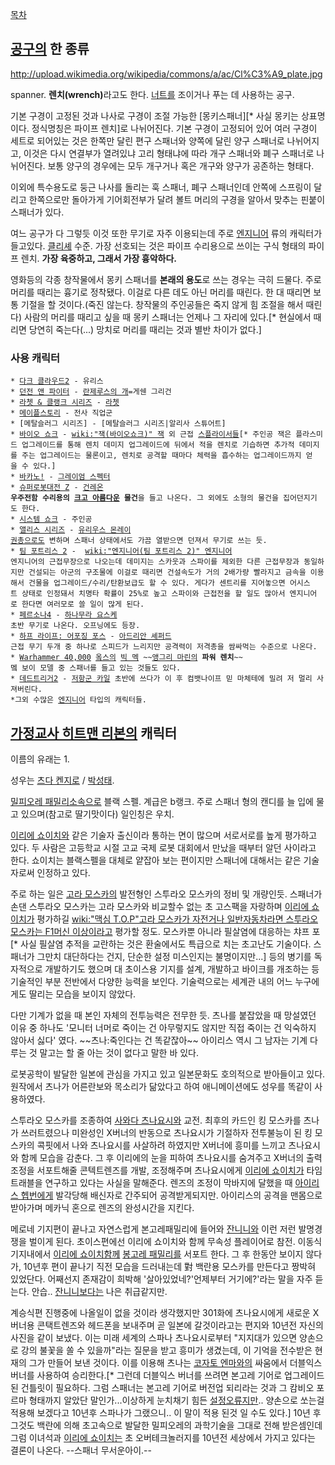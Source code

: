 [[목차]]

== [[공구]]의 한 종류 ==
http://upload.wikimedia.org/wikipedia/commons/a/ac/Cl%C3%A9_plate.jpg

spanner. '''렌치(wrench)'''라고도 한다. [[너트]]를 조이거나 푸는 데 사용하는 공구.

기본 구경이 고정된 것과 나사로 구경이 조절 가능한 [몽키스패너][* 사실 몽키는 상표명이다. 정식명칭은 파이프 렌치]로 나뉘어진다. 기본 구경이 고정되어 있어 여러 구경이 세트로 되어있는 것은 한쪽만 달린 편구 스패너와 양쪽에 달린 양구 스패너로 나뉘어지고, 이것은 다시 연결부가 열려있냐 고리 형태냐에 따라 개구 스패너와 폐구 스패너로 나뉘어진다. 보통 양구의 경우에는 모두 개구거나 혹은 개구와 양구가 공존하는 형태다.

이외에 특수용도로 둥근 나사를 돌리는 훅 스패너, 폐구 스패너인데 안쪽에 스프링이 달리고 한쪽으로만 돌아가게 기어회전부가 달려 볼트 머리의 구경을 알아서 맞추는 핀붙이 스패너가 있다.

여느 공구가 다 그렇듯 이것 또한 무기로 자주 이용되는데 주로 [[엔지니어]] 류의 캐릭터가 들고있다. [[클리셰]] 수준. 가장 선호되는 것은 파이프 수리용으로 쓰이는 구식 형태의 파이프 렌치. '''가장 육중하고, 그래서 가장 흉악하다.'''

영화등의 각종 창작물에서 몽키 스패너를 '''본래의 용도'''로 쓰는 경우는 극히 드물다. 주로 머리를 때리는 흉기로 정착됐다. 이걸로 다른 데도 아닌 머리를 때린다. 한 대 때리면 보통 기절을 할 것이다.(죽진 않는다. 창작물의 주인공들은 죽지 않게 힘 조절을 해서 때린다) 사람의 머리를 때리고 싶을 때 몽키 스패너는 언제나 그 자리에 있다.[* 현실에서 때리면 당연히 죽는다(...) 망치로 머리를 때리는 것과 별반 차이가 없다.] 

=== 사용 캐릭터 ===
 * [[다크 클라우드2]] - 유리스
 * [[던전 앤 파이터]] - [[란제루스의 개]]=게쉔 그리건
 * [[라쳇 & 클랭크 시리즈]] - [[라쳇]]
 * [[메이플스토리]] - 전사 직업군
 * [메탈슬러그 시리즈] - [메탈슬러그 시리즈|알리사 스튜어트]
 * [[바이오 쇼크]] - [[wiki:"잭(바이오쇼크)" 잭]] 외 근접 [[스플라이서]]들[* 주인공 잭은 플라스미드 업그레이드를 통해 렌치 데미지 업그레이드에 뒤에서 적을 렌치로 기습하면 추가적 데미지를 주는 업그레이드는 물론이고, 렌치로 공격할 때마다 체력을 흡수하는 업그레이드까지 얻을 수 있다.]
 * [[바카노!]] - [[그레이엄 스펙터]]
 * [[슈퍼로봇대전 Z]] - [[건레온]]
 '''우주전함 수리용의 [[크고 아름다운]] 물건'''을 들고 나온다. 그 외에도 소형의 물건을 집어던지기도 한다.
 * [[시스템 쇼크]] - 주인공
 * [[앨리스 시리즈]] - [[유리우스 몬레이]] 
 [[권총]]으로도 변하며 스패너 상태에서도 가끔 열받으면 던져서 무기로 쓰는 듯.
 * [[팀 포트리스 2]] -  [[wiki:"엔지니어(팀 포트리스 2)" 엔지니어]]
 엔지니어의 근접무장으로 나오는데 데미지는 스카웃과 스파이를 제외한 다른 근접무장과 동일하지만 건설되는 아군의 구조물에 이걸로 때리면 건설속도가 거의 2배가량 빨라지고 금속을 이용해서 건물을 업그레이드/수리/탄환보급도 할 수 있다. 게다가 센트리를 지어놓으면 어시스트 상태로 인정돼서 치명타 확률이 25%로 높고 스파이와 근접전을 할 일도 많아서 엔지니어로 한다면 여러모로 쓸 일이 많게 된다. 
 * [[페르소나4]] - [[하나무라 요스케]]
 초반 무기로 나온다. 오프닝에도 등장.
 * [[하프 라이프: 어포징 포스]] - [[아드리안 셰퍼드]]
 근접 무기 두개 중 하나로 스피드가 느리지만 공격력이 저격총을 쌈싸먹는 수준으로 나온다.
 * [[Warhammer 40,000]] [[옼스]]의 [[빅 멕]] ~~[[앵그리 마린]]의 '''파워 렌치'''~~
 멬 보이 모델 중 스패너를 들고 있는 것들도 있다.
 * [[데드트리거2]] - [[저항군 카일]] 초반에 쓰다가 이 후 컴뱃나이프 믿 마체테에 밀려 저 멀리 사져버린다.
 *그외 수많은 [[엔지니어]] 타입의 캐릭터들.
== [[가정교사 히트맨 리본]]의 캐릭터 ==
이름의 유래는 1.

성우는 [[츠다 켄지로]] / [[박성태]].

[[밀피오레 패밀리]]소속으로 블랙 스펠. 계급은 b랭크.
주로 스패너 형의 캔디를 늘 입에 물고 있으며(참고로 딸기맛이다) 일인칭은 우치.

[[이리에 쇼이치]]와 같은 기술자 출신이라 통하는 면이 많으며 서로서로를 높게 평가하고 있다. 두 사람은 고등학교 시절 고교 국제 로봇 대회에서 만났을 때부터 알던 사이라고 한다. 쇼이치는 블랙스펠을 대체로 얕잡아 보는 편이지만 스패너에 대해서는 같은 기술자로써 인정하고 있다.

주로 하는 일은 [[고라 모스카]]의 발전형인 스투라오 모스카의 정비 및 개량인듯. 스패너가 손댄 스투라오 모스카는 고라 모스카와 비교할수 없는 초 고스팩을 자랑하며 [[이리에 쇼이치]]가 평가하길 [[wiki:"맥심 T.O.P"고라 모스카가 자전거나 일반자동차라면 스투라오 모스카는 F1머신 이상]]이라고 평가할 정도. 모스카뿐 아니라 필살염에 대응하는 챠프 포[* 사실 필살염 추적을 교란하는 것은 환술에서도 특급으로 치는 초고난도 기술이다. 스패너가 그만치 대단하다는 건지, 단순한 설정 미스인지는 불명이지만...] 등의 병기를 독자적으로 개발하기도 했으며 대 초이스용 기지를 설계, 개발하고 바이크를 개조하는 등 기술적인 부분 전반에서 다양한 능력을 보인다. 기술력으로는 세계관 내의 어느 누구에게도 딸리는 모습을 보이지 않았다.

다만 기계가 없을 때 본인 자체의 전투능력은 전무한 듯. 츠나를 붙잡았을 때 망설였던 이유 중 하나도 '모니터 너머로 죽이는 건 아무렇지도 않지만 직접 죽이는 건 익숙하지 않아서 싫다' 였다. ~~츠나:죽인다는 건 똑같잖아~~ 아이리스 역시 그 남자는 기계 다루는 것 말고는 할 줄 아는 것이 없다고 말한 바 있다.

로봇공학이 발달한 일본에 관심을 가지고 있고 일본문화도 호의적으로 받아들이고 있다. 원작에서 츠나가 어른란보와 목소리가 닮았다고 하여 애니메이션에도 성우를 똑같이 사용하였다.

스투라오 모스카를 조종하여 [[사와다 츠나요시]]와 교전. 최후의 카드인 킹 모스카를 츠나가 쓰러트렸으나 미완성인 X버너의 반동으로 츠나요시가 기절하자 전투불능이 된 킹 모스카의 콕핏에서 나와 츠나요시를 사살하려 하였지만 X버너에 흥미를 느끼고 츠나요시와 함께 모습을 감춘다. 그 후 이리에의 눈을 피하여 츠나요시를 숨겨주고 X버너의 출력조정을 서포트해줄 콘텍트렌즈를 개발, 조정해주며 츠나요시에게 [[이리에 쇼이치]]가 타임트래블을 연구하고 있다는 사실을 말해준다. 렌즈의 조정이 막바지에 달했을 때 [[아이리스 헵번]]에게 발각당해 배신자로 간주되어 공격받게되지만. 아이리스의 공격을 맨몸으로 받아가며 메카닉 혼으로 렌즈의 완성시간을 지킨다.

메로네 기지편이 끝나고 자연스럽게 본고레패밀리에 들어와 [[잔니니]]와 이런 저런 발명경쟁을 벌이게 된다. 초이스편에선 이리에 쇼이치와 함께 무속성 플레이어로 참전. 이동식기지내에서 [[이리에 쇼이치]]함께 [[봉고레 패밀리]]를 서포트 한다.
그 후 한동안 보이지 않다가, 10년후 편이 끝나기 직전 모습을 드러내는데 對 백란용 모스카를 만든다고 짱박혀 있었단다. 어째선지 존재감이 희박해 '살아있었네?'언제부터 거기에?'라는 말을 자주 듣는다. 안습.. [[잔니니]]보다는 나은 취급같지만.

계승식편 진행중에 나올일이 없을 것이라 생각했지만 301화에 츠나요시에게 새로운 X버너용 콘택트렌즈와 헤드폰을 보내주며 곧 일본에 갈것이라고는 편지와 10년전 자신의 사진을 같이 보냈다. 이는 미래 세계의 스파나 츠나요시로부터 "지지대가 있으면 양손으로 강의 불꽃을 쏠 수 있을까"라는 질문을 받고 흥미가 생겼는데, 이 기억을 전수받은 현재의 그가 만들어 보낸 것이다. 이를 이용해 츠나는 [[코자토 엔마]]와의 싸움에서 더블익스 버너를 사용하여 승리한다.[* 그런데 더블익스 버너를 쓰려면 본고레 기어로 업그레이드된 건틀릿이 필요하다. 그럼 스패너는 본고레 기어로 버전업 되리라는 것과 그 캄비오 포르마 형태까지 알았단 말인가...이상하게 눈치채기 힘든 [[설정오류]]지만.. 양손으로 쏘는걸 적용해 보겠다고 10년후 스파나가 그랬으니.. 이 말이 적용 된것 일 수도 있다.] 10년 후 그것도 백란에 의해 초고속으로 발달한 밀피오레의 과학기술을 그대로 전해 받은셈인데 그럼 이녀석과 [[이리에 쇼이치]]는 초 오버테크놀러지를 10년전 세상에서 가지고 있다는 결론이 나온다. --스패너 무서운아이.--
